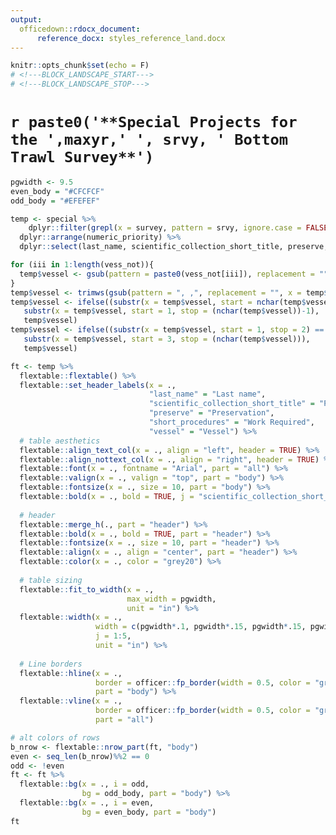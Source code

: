 ```yaml
---
output: 
  officedown::rdocx_document: 
      reference_docx: styles_reference_land.docx
---
```


```r
knitr::opts_chunk$set(echo = F)
# <!---BLOCK_LANDSCAPE_START--->
# <!---BLOCK_LANDSCAPE_STOP--->
```

# `r paste0('**Special Projects for the ',maxyr,' ', srvy, ' Bottom Trawl Survey**') `

```r

pgwidth <- 9.5
even_body = "#CFCFCF"
odd_body = "#EFEFEF"

temp <- special %>% 
    dplyr::filter(grepl(x = survey, pattern = srvy, ignore.case = FALSE)) %>% 
  dplyr::arrange(numeric_priority) %>% 
  dplyr::select(last_name, scientific_collection_short_title, preserve, short_procedures, vessel) 

for (iii in 1:length(vess_not)){
  temp$vessel <- gsub(pattern = paste0(vess_not[iii]), replacement = "", x = temp$vessel)
}
temp$vessel <- trimws(gsub(pattern = ", ,", replacement = "", x = temp$vessel))
temp$vessel <- ifelse((substr(x = temp$vessel, start = nchar(temp$vessel), stop = nchar(temp$vessel)) == ","), 
   substr(x = temp$vessel, start = 1, stop = (nchar(temp$vessel))-1), 
   temp$vessel)
temp$vessel <- ifelse((substr(x = temp$vessel, start = 1, stop = 2) == ", "), 
   substr(x = temp$vessel, start = 3, stop = (nchar(temp$vessel))), 
   temp$vessel)

ft <- temp %>% 
  flextable::flextable() %>% 
  flextable::set_header_labels(x = .,
                               "last_name" = "Last name", 
                               "scientific_collection_short_title" = "Project Title", 
                               "preserve" = "Preservation", 
                               "short_procedures" = "Work Required", 
                               "vessel" = "Vessel") %>% 
  # table aesthetics
  flextable::align_text_col(x = ., align = "left", header = TRUE) %>% 
  flextable::align_nottext_col(x = ., align = "right", header = TRUE) %>% 
  flextable::font(x = ., fontname = "Arial", part = "all") %>%
  flextable::valign(x = ., valign = "top", part = "body") %>%
  flextable::fontsize(x = ., size = 10, part = "body") %>%
  flextable::bold(x = ., bold = TRUE, j = "scientific_collection_short_title", part = "body") %>% 
  
  # header
  flextable::merge_h(., part = "header") %>%
  flextable::bold(x = ., bold = TRUE, part = "header") %>% 
  flextable::fontsize(x = ., size = 10, part = "header") %>%
  flextable::align(x = ., align = "center", part = "header") %>% 
  flextable::color(x = ., color = "grey20") %>%
  
  # table sizing 
  flextable::fit_to_width(x = .,
                          max_width = pgwidth,
                          unit = "in") %>%
  flextable::width(x = .,
                   width = c(pgwidth*.1, pgwidth*.15, pgwidth*.15, pgwidth*.5, pgwidth*.1),
                   j = 1:5,
                   unit = "in") %>%
  
  # Line borders
  flextable::hline(x = ., 
                   border = officer::fp_border(width = 0.5, color = "grey70"), 
                   part = "body") %>% 
  flextable::vline(x = ., 
                   border = officer::fp_border(width = 0.5, color = "grey70"), 
                   part = "all") 

# alt colors of rows
b_nrow <- flextable::nrow_part(ft, "body")
even <- seq_len(b_nrow)%%2 == 0
odd <- !even
ft <- ft %>% 
  flextable::bg(x = ., i = odd, 
                bg = odd_body, part = "body") %>%
  flextable::bg(x = ., i = even, 
                bg = even_body, part = "body") 
ft
```



